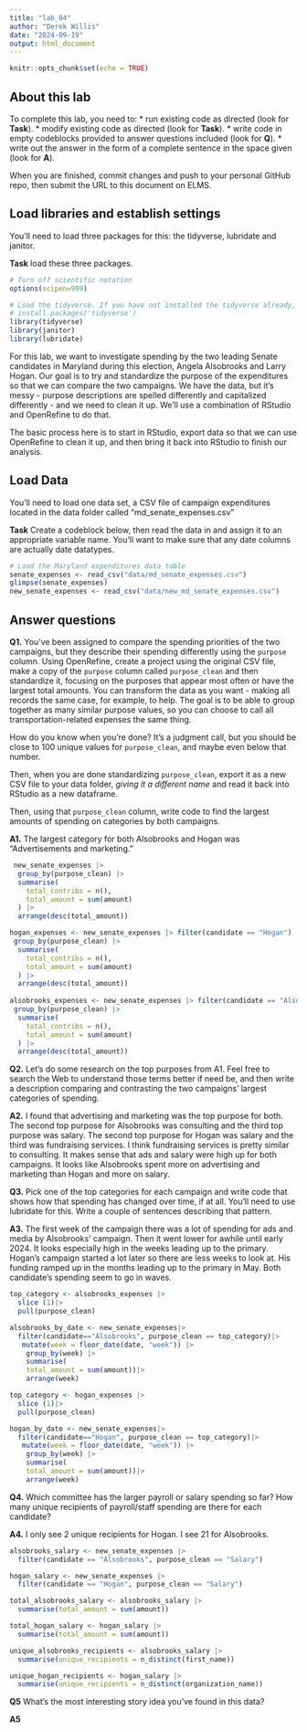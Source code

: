 ```yaml
---
title: "lab_04"
author: "Derek Willis"
date: "2024-09-19"
output: html_document
---
```


```r
knitr::opts_chunk$set(echo = TRUE)
```

## About this lab

To complete this lab, you need to: \* run existing code as directed (look for **Task**). \* modify existing code as directed (look for **Task**). \* write code in empty codeblocks provided to answer questions included (look for **Q**). \* write out the answer in the form of a complete sentence in the space given (look for **A**).

When you are finished, commit changes and push to your personal GitHub repo, then submit the URL to this document on ELMS.

## Load libraries and establish settings

You'll need to load three packages for this: the tidyverse, lubridate and janitor.

**Task** load these three packages.

```r
# Turn off scientific notation
options(scipen=999)

# Load the tidyverse. If you have not installed the tidyverse already, remove the # from the next line and run it first.  
# install.packages('tidyverse')
library(tidyverse)
library(janitor)
library(lubridate)

```

For this lab, we want to investigate spending by the two leading Senate candidates in Maryland during this election, Angela Alsobrooks and Larry Hogan. Our goal is to try and standardize the purpose of the expenditures so that we can compare the two campaigns. We have the data, but it's messy - purpose descriptions are spelled differently and capitalized differently - and we need to clean it up. We'll use a combination of RStudio and OpenRefine to do that.

The basic process here is to start in RStudio, export data so that we can use OpenRefine to clean it up, and then bring it back into RStudio to finish our analysis.

## Load Data

You'll need to load one data set, a CSV file of campaign expenditures located in the data folder called "md_senate_expenses.csv"

**Task** Create a codeblock below, then read the data in and assign it to an appropriate variable name. You'll want to make sure that any date columns are actually date datatypes.

```r
# Load the Maryland expenditures data table
senate_expenses <- read_csv("data/md_senate_expenses.csv")
glimpse(senate_expenses)
new_senate_expenses <- read_csv("data/new_md_senate_expenses.csv")
```

## Answer questions

**Q1.** You've been assigned to compare the spending priorities of the two campaigns, but they describe their spending differently using the `purpose` column. Using OpenRefine, create a project using the original CSV file, make a copy of the `purpose` column called `purpose_clean` and then standardize it, focusing on the purposes that appear most often or have the largest total amounts. You can transform the data as you want - making all records the same case, for example, to help. The goal is to be able to group together as many similar purpose values, so you can choose to call all transportation-related expenses the same thing.

How do you know when you're done? It's a judgment call, but you should be close to 100 unique values for `purpose_clean`, and maybe even below that number.

Then, when you are done standardizing `purpose_clean`, export it as a new CSV file to your data folder, *giving it a different name* and read it back into RStudio as a new dataframe.

Then, using that `purpose_clean` column, write code to find the largest amounts of spending on categories by both campaigns.

**A1.** The largest category for both Alsobrooks and Hogan was "Advertisements and marketing."

```r
 new_senate_expenses |>
  group_by(purpose_clean) |>
  summarise(
    total_contribs = n(),
    total_amount = sum(amount)
  ) |>
  arrange(desc(total_amount))

hogan_expenses <- new_senate_expenses |> filter(candidate == "Hogan") |>
 group_by(purpose_clean) |>
  summarise(
    total_contribs = n(),
    total_amount = sum(amount)
  ) |>
  arrange(desc(total_amount))
 
alsobrooks_expenses <- new_senate_expenses |> filter(candidate == "Alsobrooks") |>
 group_by(purpose_clean) |>
  summarise(
    total_contribs = n(),
    total_amount = sum(amount)
  ) |>
  arrange(desc(total_amount))
```

**Q2.** Let's do some research on the top purposes from A1. Feel free to search the Web to understand those terms better if need be, and then write a description comparing and contrasting the two campaigns' largest categories of spending.

**A2.** I found that advertising and marketing was the top purpose for both. The second top purpose for Alsobrooks was consulting and the third top purpose was salary. The second top purpose for Hogan was salary and the third was fundraising services. I think fundraising services is pretty similar to consulting. It makes sense that ads and salary were high up for both campaigns. It looks like Alsobrooks spent more on advertising and marketing than Hogan and more on salary. 

**Q3.** Pick one of the top categories for each campaign and write code that shows how that spending has changed over time, if at all. You'll need to use lubridate for this. Write a couple of sentences describing that pattern.

**A3.** The first week of the campaign there was a lot of spending for ads and media by Alsobrooks' campaign. Then it went lower for awhile until early 2024. It looks especially high in the weeks leading up to the primary. Hogan's campaign started a lot later so there are less weeks to look at. His funding ramped up in the months leading up to the primary in May. Both candidate's spending seem to go in waves. 

```r
top_category <- alsobrooks_expenses |>
  slice (1)|>
  pull(purpose_clean)

alsobrooks_by_date <- new_senate_expenses|>
  filter(candidate=="Alsobrooks", purpose_clean == top_category)|>
   mutate(week = floor_date(date, "week")) |>
    group_by(week) |>
    summarise(
    total_amount = sum(amount))|>
    arrange(week)

top_category <- hogan_expenses |>
  slice (1)|>
  pull(purpose_clean)

hogan_by_date <- new_senate_expenses|>
  filter(candidate=="Hogan", purpose_clean == top_category)|>
   mutate(week = floor_date(date, "week")) |>
    group_by(week) |>
    summarise(
    total_amount = sum(amount))|>
    arrange(week)
```

**Q4.** Which committee has the larger payroll or salary spending so far? How many unique recipients of payroll/staff spending are there for each candidate?

**A4.** I only see 2 unique recipients for Hogan. I see 21 for Alsobrooks. 

```r
alsobrooks_salary <- new_senate_expenses |>
  filter(candidate == "Alsobrooks", purpose_clean == "Salary")

hogan_salary <- new_senate_expenses |>
  filter(candidate == "Hogan", purpose_clean == "Salary")

total_alsobrooks_salary <- alsobrooks_salary |>
  summarise(total_amount = sum(amount))

total_hogan_salary <- hogan_salary |>
  summarise(total_amount = sum(amount))

unique_alsobrooks_recipients <- alsobrooks_salary |>
  summarise(unique_recipients = n_distinct(first_name))

unique_hogan_recipients <- hogan_salary |>
  summarise(unique_recipients = n_distinct(organization_name))


```

**Q5** What's the most interesting story idea you've found in this data?

**A5**
